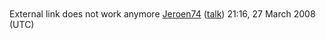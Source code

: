 <article id="15805427" title=Talk:Certified Interconnect Designer>
	<talkpage id="15805427" title="Talk:Certified Interconnect Designer">
{{WikiProject Computing|class=Stub|importance=|auto=yes}}
{{WikiProject Education}}

External link does not work anymore [[User:Jeroen74|Jeroen74]] ([[User talk:Jeroen74|talk]]) 21:16, 27 March 2008 (UTC)
	</talkpage>
</article>